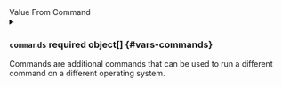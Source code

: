 

<div className="group" data-group="execution">
<div className="group-name">Value From Command</div>

<PartialCommand />
<PartialArgs />

<details className="config-field" data-expandable="true">
<summary>

### `commands` <span className="config-field-required" data-required="false">required</span> <span className="config-field-type">object[]</span> <span className="config-field-default"></span> <span className="config-field-enum"></span> {#vars-commands}

Commands are additional commands that can be used to run a different command on a different operating
system.

</summary>

<PartialCommandsreference />


</details>

</div>